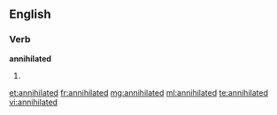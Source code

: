 ==English==

===Verb===
'''annihilated'''

# {{past of|annihilate}}

[[et:annihilated]]
[[fr:annihilated]]
[[mg:annihilated]]
[[ml:annihilated]]
[[te:annihilated]]
[[vi:annihilated]]